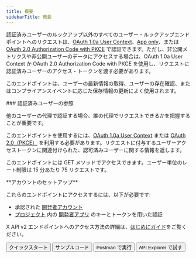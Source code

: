 ```yaml
---
title: 概要
sidebarTitle: 概要
---
```



認証済みユーザーのルックアップ以外のすべてのユーザー・ルックアップエンドポイントへのリクエストは、[OAuth 1.0a User Context](/ja/resources/fundamentals/authentication)、[App only](/ja/resources/fundamentals/authentication#app-only-authentication-and-oauth-2-0-bearer-token)、または [OAuth 2.0 Authorization Code with PKCE](ja/resources/fundamentals/authentication#oauth-2-0-authorization-code-flow-with-pkce-2) で認証できます。ただし、非公開メトリクスや非公開ユーザーのデータにアクセスする場合は、OAuth 1.0a User Context か OAuth 2.0 Authorization Code with PKCE を使用し、リクエストに認証済みユーザーのアクセス・トークンを渡す必要があります。    

このエンドポイントは、ユーザーの最新情報の取得、ユーザーの存在確認、またはコンプライアンスイベントに応じた保存情報の更新によく使用されます。

<div id="authenticated-user-lookup">
  ### 認証済みユーザーの参照
</div>

他のユーザーの代理で認証する場合、誰の代理でリクエストできるかを把握することが重要です。

このエンドポイントを使用するには、[OAuth 1.0a User Context](/ja/resources/fundamentals/authentication) または [OAuth 2.0（PKCE）](ja/resources/fundamentals/authentication#oauth-2-0-authorization-code-flow-with-pkce-2) を利用する必要があります。リクエストに付与するユーザーアクセストークンに関連付けられた、認可済みユーザーに関する情報を返します。

このエンドポイントには GET メソッドでアクセスできます。ユーザー単位のレート制限は 15 分あたり 75 リクエストです。

<Note>
  **アカウントのセットアップ**

  これらのエンドポイントにアクセスするには、以下が必要です:

  - 承認された [開発者アカウント](https://developer.x.com/en/portal/petition/essential/basic-info)
  - [プロジェクト](/ja/resources/fundamentals/projects) 内の [開発者アプリ](/ja/resources/fundamentals/developer-apps) のキーとトークンを用いた認証

  X API v2 エンドポイントへのアクセス方法の詳細は、[はじめにガイド](/ja/x-api/getting-started/getting-access)をご覧ください。
</Note>

<div className="flex space-x-2">
  <Button href="/ja/x-api/posts/hide-replies/quickstart">
    クイックスタート
  </Button>

  <Button href="https://github.com/xdevplatform/Twitter-API-v2-sample-code">
    サンプルコード
  </Button>

  <Button href="https://app.getpostman.com/run-collection/9956214-784efcda-ed4c-4491-a4c0-a26470a67400">
    Postman で実行
  </Button>

  <Button href="https://developer.x.com/apitools/api?endpoint=/2/users&method=get">
    API Explorer で試す
  </Button>
</div>